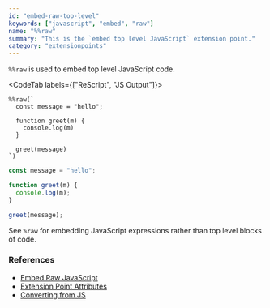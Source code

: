 ```yaml
---
id: "embed-raw-top-level"
keywords: ["javascript", "embed", "raw"]
name: "%%raw"
summary: "This is the `embed top level JavaScript` extension point."
category: "extensionpoints"
---
```


`%%raw` is used to embed top level JavaScript code.

<CodeTab labels={["ReScript", "JS Output"]}>

```res
%%raw(`
  const message = "hello";

  function greet(m) {
    console.log(m)
  }

  greet(message)
`)
```

```js
const message = "hello";

function greet(m) {
  console.log(m);
}

greet(message);
```

</CodeTab>

See `%raw` for embedding JavaScript expressions rather than top level blocks of code.

### References

* [Embed Raw JavaScript](/docs/manual/latest/embed-raw-javascript)
* [Extension Point Attributes](/docs/manual/latest/attribute#extension-point)
* [Converting from JS](/docs/manual/latest/converting-from-js)
